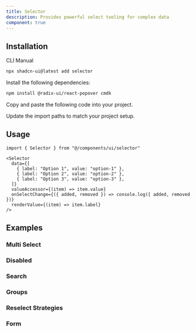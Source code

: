 ```yaml
---
title: Selector
description: Provides powerful select tooling for complex data
component: true
---
```


<ComponentPreview name="selector-single-demo" />

## Installation

<Tabs defaultValue="cli">

<TabsList>
  <TabsTrigger value="cli">CLI</TabsTrigger>
  <TabsTrigger value="manual">Manual</TabsTrigger>
</TabsList>
<TabsContent value="cli">

```bash
npx shadcn-ui@latest add selector
```

</TabsContent>

<TabsContent value="manual">

<Steps>

<Step>Install the following dependencies:</Step>

```bash
npm install @radix-ui/react-popover cmdk
```

<Step>Copy and paste the following code into your project.</Step>

<ComponentSource name="selector" />

<Step>Update the import paths to match your project setup.</Step>

</Steps>

</TabsContent>

</Tabs>

## Usage

```tsx
import { Selector } from "@/components/ui/selector"
```

```tsx
<Selector
  data={[
    { label: "Option 1", value: "option-1" },
    { label: "Option 2", value: "option-2" },
    { label: "Option 3", value: "option-3" },
  ]}
  valueAccessor={(item) => item.value}
  onSelectChange={({ added, removed }) => console.log({ added, removed })}
  renderValue={(item) => item.label}
/>
```

## Examples

### Multi Select

<ComponentPreview name="selector-multiple-demo" />

### Disabled

<ComponentPreview name="selector-disabled-demo" />

### Search

<ComponentPreview name="selector-search-demo" />

### Groups

<ComponentPreview name="selector-groups-demo" />

### Reselect Strategies

<ComponentPreview name="selector-reselect-demo" />

### Form

<ComponentPreview name="selector-form-demo" />

